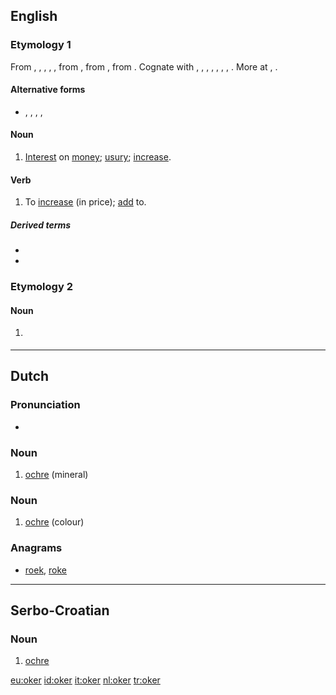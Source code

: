 ==English==

===Etymology 1===
From {{etyl|enm|en}} {{term|oker|lang=enm}}, {{term|okur|lang=enm}}, {{term|okir|lang=enm}}, {{term|okyr|lang=enm}}, {{term|ocker|lang=enm}}, from {{etyl|non|en}} {{term|ókr||usury|lang=non}}, from {{etyl|gem-pro|en}} {{term/t|gem-pro|*wōkraz||progeny, earnings, profit}}, from {{etyl|ine-pro|en}} {{term/t|ine-pro|*h₂weg-||to add, increase}}. Cognate with {{etyl|sco|-}} {{term|ocker||usury|lang=sco}}, {{etyl|is|-}} {{term|ókur||usury|lang=is}}, {{etyl|sv|-}} {{term|ocker||usury|lang=sv}}, {{etyl|de|-}} {{term|Wucher||usury, profiteering, racket|lang=de}}, {{etyl|nl|-}} {{term|woeker||usury|lang=nl}}, {{etyl|ang|-}} {{term/t|ang|wōcor||increase, growth, fruit, usury}}, {{etyl|got|-}} {{term|||tr=wōkrs|interest, usury, tax|lang=got}}, {{etyl|la|-}} {{term|augere||to increase|lang=la}}. More at {{l|en|eke}}, {{l|en|wax}}.

====Alternative forms====
* {{l|en|ocker}}, {{l|en|occur}}, {{l|en|ockar}}, {{l|en|okir}}, {{l|en|okkir}}

====Noun====
{{en-noun}}

# {{context|Now|_|chiefly|_|dialectal|lang=en}} [[interest|Interest]] on [[money]]; [[usury]]; [[increase]].

====Verb====
{{en-verb}}

# {{context|transitive|Now|_|chiefly|_|dialectal|lang=en}} To [[increase]] (in price); [[add]] to.

=====Derived terms=====
* {{l|en|okerer}}
* {{l|en|okering}}

===Etymology 2===

====Noun====
{{en-noun}}

# {{context|mineralogy|lang=en}} {{alternative form of|ocher}}

{{Webster 1913}}

----

==Dutch==

===Pronunciation===
* {{audio|nl-oker.ogg|oker}}

===Noun===
{{nl-noun|m|okers|-}}

# [[ochre]] (mineral)

===Noun===
{{nl-noun|n|-|-}}

# [[ochre]] (colour)

===Anagrams===
* [[roek#Dutch|roek]], [[roke#Dutch|roke]]

----

==Serbo-Croatian==

===Noun===
{{sh-noun|r|g=m|окер}}

# [[ochre]]

[[eu:oker]]
[[id:oker]]
[[it:oker]]
[[nl:oker]]
[[tr:oker]]